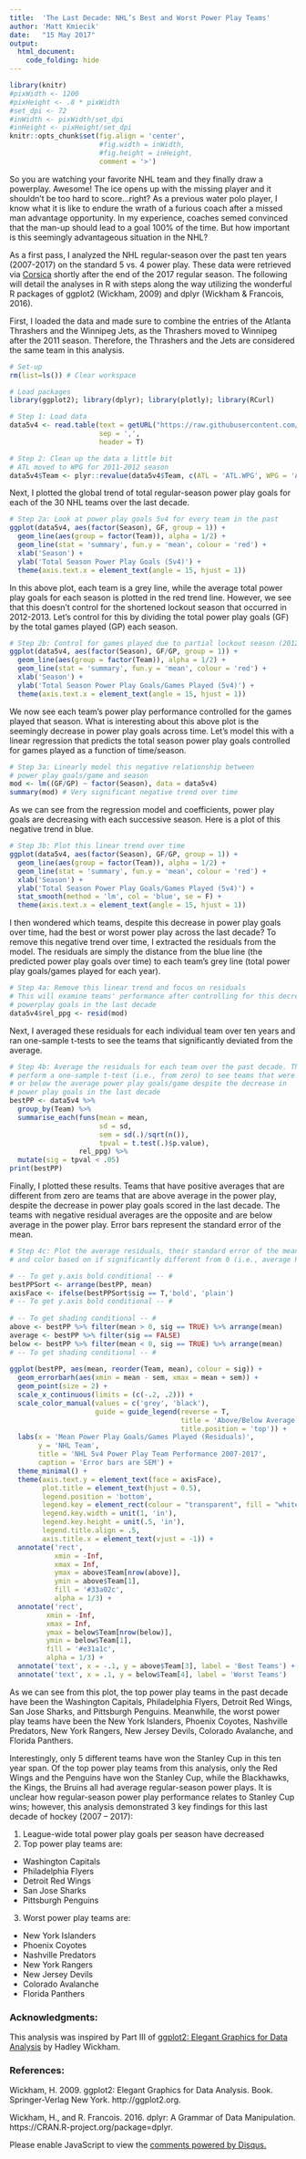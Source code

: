 ```yaml
---
title:  'The Last Decade: NHL’s Best and Worst Power Play Teams'
author: 'Matt Kmiecik'
date:   "15 May 2017"
output: 
  html_document:
    code_folding: hide
---
```


```r
library(knitr)
#pixWidth <- 1200
#pixHeight <- .8 * pixWidth
#set_dpi <- 72
#inWidth <- pixWidth/set_dpi
#inHeight <- pixHeight/set_dpi
knitr::opts_chunk$set(fig.align = 'center', 
                      #fig.width = inWidth, 
                      #fig.height = inHeight,
                      comment = '>')
``` 

So you are watching your favorite NHL team and they finally draw a powerplay. Awesome! The ice opens up with the missing player and it shouldn't be too hard to score...right? As a previous water polo player, I know what it is like to endure the wrath of a furious coach after a missed man advantage opportunity. In my experience, coaches semed convinced that the man-up should lead to a goal 100% of the time. But how important is this seemingly advantageous situation in the NHL?  

As a first pass, I analyzed the NHL regular-season over the past ten years (2007-2017) on the standard 5 vs. 4 power play.  These data were retrieved via [Corsica](http://www.corsica.hockey/teams/) shortly after the end of the 2017 regular season.  The following will detail the analyses in R with steps along the way utilizing the wonderful R packages of ggplot2 (Wickham, 2009) and dplyr (Wickham & Francois, 2016).  

First, I loaded the data and made sure to combine the entries of the Atlanta Thrashers and the Winnipeg Jets, as the Thrashers moved to Winnipeg after the 2011 season. Therefore, the Thrashers and the Jets are considered the same team in this analysis.  

```r
# Set-up
rm(list=ls()) # Clear workspace

# Load packages
library(ggplot2); library(dplyr); library(plotly); library(RCurl)

# Step 1: Load data
data5v4 <- read.table(text = getURL("https://raw.githubusercontent.com/mkmiecik14/mkmiecik14.github.io/master/data/corsicaData_5v4.csv"),
                      sep = ',',
                      header = T)

# Step 2: Clean up the data a little bit
# ATL moved to WPG for 2011-2012 season
data5v4$Team <- plyr::revalue(data5v4$Team, c(ATL = 'ATL.WPG', WPG = 'ATL.WPG'))
```

Next, I plotted the global trend of total regular-season power play goals for each of the 30 NHL teams over the last decade.

```r
# Step 2a: Look at power play goals 5v4 for every team in the past 
ggplot(data5v4, aes(factor(Season), GF, group = 1)) +
  geom_line(aes(group = factor(Team)), alpha = 1/2) + 
  geom_line(stat = 'summary', fun.y = 'mean', colour = 'red') +
  xlab('Season') +
  ylab('Total Season Power Play Goals (5v4)') +
  theme(axis.text.x = element_text(angle = 15, hjust = 1))
```

In this above plot, each team is a grey line, while the average total power play goals for each season is plotted in the red trend line.  However, we see that this doesn’t control for the shortened lockout season that occurred in 2012-2013.  Let’s control for this by dividing the total power play goals (GF) by the total games played (GP) each season.

```r
# Step 2b: Control for games played due to partial lockout season (2012-2013)
ggplot(data5v4, aes(factor(Season), GF/GP, group = 1)) +
  geom_line(aes(group = factor(Team)), alpha = 1/2) + 
  geom_line(stat = 'summary', fun.y = 'mean', colour = 'red') +
  xlab('Season') +
  ylab('Total Season Power Play Goals/Games Played (5v4)') +
  theme(axis.text.x = element_text(angle = 15, hjust = 1))
```

We now see each team’s power play performance controlled for the games played that season.  What is interesting about this above plot is the seemingly decrease in power play goals across time.  Let’s model this with a linear regression that predicts the total season power play goals controlled for games played as a function of time/season.
  
```r
# Step 3a: Linearly model this negative relationship between 
# power play goals/game and season
mod <- lm((GF/GP) ~ factor(Season), data = data5v4)
summary(mod) # Very significant negative trend over time
```

As we can see from the regression model and coefficients, power play goals are decreasing with each successive season. Here is a plot of this negative trend in blue.

```r
# Step 3b: Plot this linear trend over time
ggplot(data5v4, aes(factor(Season), GF/GP, group = 1)) +
  geom_line(aes(group = factor(Team)), alpha = 1/2) + 
  geom_line(stat = 'summary', fun.y = 'mean', colour = 'red') +
  xlab('Season') +
  ylab('Total Season Power Play Goals/Games Played (5v4)') +
  stat_smooth(method = 'lm', col = 'blue', se = F) +
  theme(axis.text.x = element_text(angle = 15, hjust = 1))
```

I then wondered which teams, despite this decrease in power play goals over time, had the best or worst power play across the last decade?  To remove this negative trend over time, I extracted the residuals from the model. The residuals are simply the distance from the blue line (the predicted power play goals over time) to each team’s grey line (total power play goals/games played for each year).

```r
# Step 4a: Remove this linear trend and focus on residuals
# This will examine teams' performance after controlling for this decrease in
# powerplay goals in the last decade
data5v4$rel_ppg <- resid(mod)
```

Next, I averaged these residuals for each individual team over ten years and ran one-sample t-tests to see the teams that significantly deviated from the average.  

```r
# Step 4b: Average the residuals for each team over the past decade. Then,
# perform a one-sample t-test (i.e., from zero) to see teams that were above
# or below the average power play goals/game despite the decrease in 
# power play goals in the last decade  
bestPP <- data5v4 %>% 
  group_by(Team) %>% 
  summarise_each(funs(mean = mean,  
                      sd = sd,
                      sem = sd(.)/sqrt(n()),
                      tpval = t.test(.)$p.value),
                 rel_ppg) %>%
  mutate(sig = tpval < .05)
print(bestPP)
```

Finally, I plotted these results. Teams that have positive averages that are different from zero are teams that are above average in the power play, despite the decrease in power play goals scored in the last decade.  The teams with negative residual averages are the opposite and are below average in the power play. Error bars represent the standard error of the mean.

```r
# Step 4c: Plot the average residuals, their standard error of the mean,
# and color based on if significantly different from 0 (i.e., average PPG/Game)

# -- To get y.axis bold conditional -- # 
bestPPSort <- arrange(bestPP, mean)                       
axisFace <- ifelse(bestPPSort$sig == T,'bold', 'plain')
# -- To get y.axis bold conditional -- #
  
# -- To get shading conditional -- #
above <- bestPP %>% filter(mean > 0, sig == TRUE) %>% arrange(mean)
average <- bestPP %>% filter(sig == FALSE)
below <- bestPP %>% filter(mean < 0, sig == TRUE) %>% arrange(mean)
# -- To get shading conditional -- #
  
ggplot(bestPP, aes(mean, reorder(Team, mean), colour = sig)) +
  geom_errorbarh(aes(xmin = mean - sem, xmax = mean + sem)) +
  geom_point(size = 2) +
  scale_x_continuous(limits = (c(-.2, .2))) +
  scale_color_manual(values = c('grey', 'black'),
                     guide = guide_legend(reverse = T,
                                          title = 'Above/Below Average',
                                          title.position = 'top')) +
  labs(x = 'Mean Power Play Goals/Games Played (Residuals)',
       y = 'NHL Team',
       title = 'NHL 5v4 Power Play Team Performance 2007-2017',
       caption = 'Error bars are SEM') +
  theme_minimal() +
  theme(axis.text.y = element_text(face = axisFace),
        plot.title = element_text(hjust = 0.5),
        legend.position = 'bottom',
        legend.key = element_rect(colour = "transparent", fill = "white"),
        legend.key.width = unit(1, 'in'),
        legend.key.height = unit(.5, 'in'),
        legend.title.align = .5,
        axis.title.x = element_text(vjust = -1)) +
  annotate('rect', 
           xmin = -Inf, 
           xmax = Inf, 
           ymax = above$Team[nrow(above)],
           ymin = above$Team[1], 
           fill = '#33a02c', 
           alpha = 1/3) +
  annotate('rect', 
         xmin = -Inf, 
         xmax = Inf, 
         ymax = below$Team[nrow(below)],
         ymin = below$Team[1], 
         fill = '#e31a1c', 
         alpha = 1/3) +
  annotate('text', x = -.1, y = above$Team[3], label = 'Best Teams') +
  annotate('text', x = .1, y = below$Team[4], label = 'Worst Teams')
```

As we can see from this plot, the top power play teams in the past decade have been the Washington Capitals, Philadelphia Flyers, Detroit Red Wings, San Jose Sharks, and Pittsburgh Penguins. Meanwhile, the worst power play teams have been the New York Islanders, Phoenix Coyotes, Nashville Predators, New York Rangers, New Jersey Devils, Colorado Avalanche, and Florida Panthers.  

Interestingly, only 5 different teams have won the Stanley Cup in this ten year span.  Of the top power play teams from this analysis, only the Red Wings and the Penguins have won the Stanley Cup, while the Blackhawks, the Kings, the Bruins all had average regular-season power plays. It is unclear how regular-season power play performance relates to Stanley Cup wins; however, this analysis demonstrated 3 key findings for this last decade of hockey (2007 – 2017):

1. League-wide total power play goals per season have decreased 
2. Top power play teams are:
+ Washington Capitals
+ Philadelphia Flyers
+ Detroit Red Wings
+ San Jose Sharks
+ Pittsburgh Penguins
3. Worst power play teams are:
+ New York Islanders
+ Phoenix Coyotes
+ Nashville Predators
+ New York Rangers
+ New Jersey Devils
+ Colorado Avalanche
+ Florida Panthers  


### Acknowledgments:

This analysis was inspired by Part III of [ggplot2: Elegant Graphics for Data Analysis](https://github.com/hadley/ggplot2-book) by Hadley Wickham.


### References:

Wickham, H. 2009. ggplot2: Elegant Graphics for Data Analysis. Book. Springer-Verlag New York. http://ggplot2.org.

Wickham, H., and R. Francois. 2016. dplyr: A Grammar of Data Manipulation. https://CRAN.R-project.org/package=dplyr.

<!-- disqus START -->

<div id="disqus_thread"></div>
<script>
/**
*  RECOMMENDED CONFIGURATION VARIABLES: EDIT AND UNCOMMENT THE SECTION BELOW TO INSERT DYNAMIC VALUES FROM YOUR PLATFORM OR CMS.
*  LEARN WHY DEFINING THESE VARIABLES IS IMPORTANT: https://disqus.com/admin/universalcode/#configuration-variables*/
/*
var disqus_config = function () {
this.page.url = 'https://mattkmiecik.com/post-The-Last-Decade-NHLs-Best-and-Worst-Power-Play-Teams.html';  // Replace PAGE_URL with your page's canonical URL variable
this.page.identifier = 'post-The-Last-Decade-NHLs-Best-and-Worst-Power-Play-Teams'; // Replace PAGE_IDENTIFIER with your page's unique identifier variable
};
*/
(function() { // DON'T EDIT BELOW THIS LINE
var d = document, s = d.createElement('script');
s.src = 'https://mattkmiecik.disqus.com/embed.js';
s.setAttribute('data-timestamp', +new Date());
(d.head || d.body).appendChild(s);
})();
</script>
<noscript>Please enable JavaScript to view the <a href="https://disqus.com/?ref_noscript">comments powered by Disqus.</a></noscript>

<!-- disqus END -->